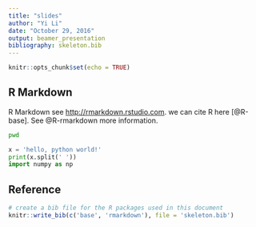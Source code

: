```yaml
---
title: "slides"
author: "Yi Li"
date: "October 29, 2016"
output: beamer_presentation
bibliography: skeleton.bib
---
```


```r
knitr::opts_chunk$set(echo = TRUE)
```

## R Markdown

R Markdown see <http://rmarkdown.rstudio.com>. we can cite R here [@R-base]. See @R-rmarkdown more information.

```bash
pwd
```

```python
x = 'hello, python world!'
print(x.split(' '))
import numpy as np
```




## Reference

```r
# create a bib file for the R packages used in this document
knitr::write_bib(c('base', 'rmarkdown'), file = 'skeleton.bib')
```
